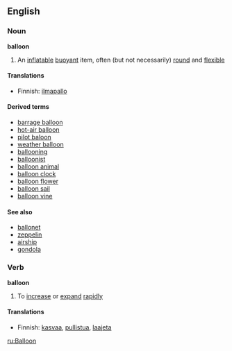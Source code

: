 ==English==

===Noun===
'''balloon'''

# An [[inflatable]] [[buoyant]] item, often (but not necessarily) [[round]] and [[flexible]]

====Translations====
*Finnish: [[ilmapallo]]

====Derived terms====
*[[barrage balloon]]
*[[hot-air balloon]]
*[[pilot baloon]]
*[[weather balloon]]
*[[ballooning]]
*[[balloonist]]
*[[balloon animal]]
*[[balloon clock]]
*[[balloon flower]]
*[[balloon sail]]
*[[balloon vine]]

====See also====
*[[ballonet]]
*[[zeppelin]]
*[[airship]]
*[[gondola]]

===Verb===
'''balloon'''

# To [[increase]] or [[expand]] [[rapid]]ly

====Translations====
*Finnish: [[kasvaa]], [[pullistua]], [[laajeta]]

[[ru:Balloon]]